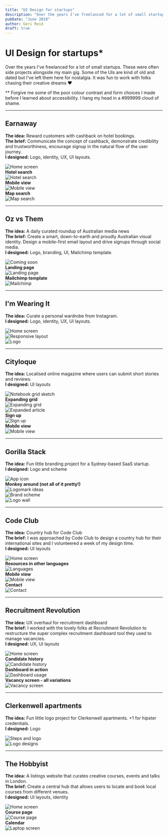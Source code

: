 ```yaml
---
title: "UI Design for startups"
description: "Over the years I've freelanced for a lot of small startups."
pubDate: "June 2019"
author: Geri Reid
draft: true
---
```


# UI Design for startups*

Over the years I've freelanced for a lot of small startups. These were often side projects alongside my main gig. Some of the UIs are kind of old and dated but I've left them here for nostalgia. It was fun to work with folks chasing their creative dreams ❤️  

** Forgive me some of the poor colour contrast and form choices I made before I learned about accessibility. I hang my head in a #999999 cloud of shame.

---

## Earnaway

**The idea:** Reward customers with cashback on hotel bookings.  
**The brief:** Communicate the concept of cashback, demonstrate credibility and trustworthiness, encourage signup in the natural flow of the user journey.  
**I designed:** Logo, identity, UX, UI layouts.

![Home screen](/images/travel-startup2.png)  
**Hotel search**  
![Hotel search](/images/travel-startup3.png)  
**Mobile view**  
![Mobile view](/images/travel-startup4.png)  
**Map search**  
![Map search](/images/travel-startup8.png)

---

## Oz vs Them

**The idea:** A daily curated roundup of Australian media news  
**The brief:** Create a smart, down-to-earth and proudly Australian visual identity. Design a mobile-first email layout and drive signups through social media.  
**I designed:** Logo, branding, UI, Mailchimp template.

![Coming soon](/images/logo-branding-ui-design5.png)  
**Landing page**  
![Landing page](/images/logo-branding-ui-design3.png)  
**Mailchimp template**  
![Mailchimp](/images/logo-branding-ui-design6.jpg)

---

## I'm Wearing It

**The idea:** Curate a personal wardrobe from Instagram.  
**I designed:** Logo, identity, UX, UI layouts.

![Home screen](/images/fashion-startup-interface.jpg)  
![Responsive layout](/images/fashion-startup-responsive.png)  
![Logo](/images/fashion-logo-design.jpg)

---

## Cityloque

**The idea:** Localised online magazine where users can submit short stories and reviews.  
**I designed:** UI layouts

![Notebook grid sketch](/images/ui-grid.jpg)  
**Expanding grid**  
![Expanding grid](/images/grid-layout.png)  
![Expanded article](/images/ui-grid-article.png)  
**Sign up**  
![Sign up](/images/signup-page.jpg)  
**Mobile view**  
![Mobile view](/images/mobile-view.jpg)

---

## Gorilla Stack

**The idea:** Fun little branding project for a Sydney-based SaaS startup.  
**I designed:** Logo and scheme

![App icon](/images/tech-startup-logo-design6.png)  
**Monkey around (not all of it pretty!)**  
![Logomark ideas](/images/tech-startup-logo-design4.png)  
![Brand scheme](/images/tech-startup-logo-design11.png)  
![Logo wall](/images/tech-startup-logo-design12.jpg)

---

## Code Club

**The idea:** Country hub for Code Club  
**The brief:** I was approached by Code Club to design a country hub for their international sites and I volunteered a week of my design time.  
**I designed:** UI layouts

![Home screen](/images/kids-coding5.png)  
**Resources in other languages**  
![Languages](/images/kids-coding3.png)  
**Mobile view**  
![Mobile view](/images/kids-coding4.jpg)  
**Contact**  
![Contact](/images/kids-coding7.png)

---

## Recruitment Revolution

**The idea:** UX overhaul for recruitment dashboard  
**The brief:** I worked with the lovely folks at Recruitment Revolution to restructure the super complex recruitment dashboard tool they used to manage vacancies.  
**I designed:** UX, UI layouts

![Home screen](/images/dashboard-design4.png)  
**Candidate history**  
![Candidate history](/images/dashboard-design7.png)  
**Dashboard in action**  
![Dashboard usage](/images/dashboard-design3.jpg)  
**Vacancy screen - all variations**  
![Vacancy screen](/images/dashboard-design8.png)

---

## Clerkenwell apartments

**The idea:** Fun little logo project for Clerkenwell apartments. +1 for hipster credentials.  
**I designed:** Logo

![Steps and logo](/images/logo-for-clerkenwell-apartments0.png)  
![Logo designs](/images/logo-for-clerkenwell-apartments1.png)

---

## The Hobbyist

**The idea:** A listings website that curates creative courses, events and talks in London.  
**The brief:** Create a central hub that allows users to locate and book local courses from different venues.  
**I designed:** UI layouts, identity

![Home screen](/images/craft-website-ui1.png)  
**Course page**  
![Course page](/images/craft-website-ui2.png)  
**Calendar**  
![Laptop screen](/images/onscreen.jpg)
